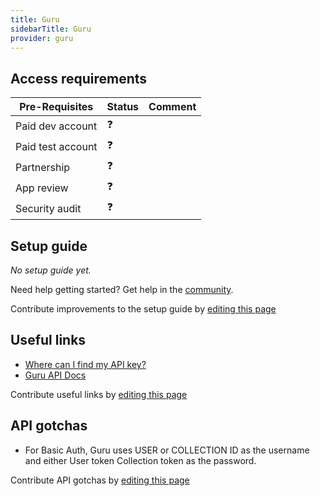 ```yaml
---
title: Guru
sidebarTitle: Guru
provider: guru
---
```




<Overview />
<PreBuiltTooling />
<PreBuiltUseCases />

## Access requirements
| Pre-Requisites | Status | Comment|
| - | - | - |
| Paid dev account | ❓ |  |
| Paid test account | ❓ |  |
| Partnership | ❓ | |
| App review | ❓ |  |
| Security audit | ❓ | |


## Setup guide

_No setup guide yet._

<Tip>Need help getting started? Get help in the [community](https://nango.dev/slack).</Tip>

<Note>Contribute improvements to the setup guide by [editing this page](https://github.com/nangohq/nango/tree/master/docs-v2/integrations/all/guru.mdx)</Note>


## Useful links

-   [Where can I find my API key?](https://help.getguru.com/articles/cj9Rrj7i/How-to-obtain-your-API-Credentials)
-   [Guru API Docs](https://developer.getguru.com/reference/authentication)

<Note>Contribute useful links by [editing this page](https://github.com/nangohq/nango/tree/master/docs-v2/integrations/all/guru.mdx)</Note>

## API gotchas

- For Basic Auth, Guru uses USER or COLLECTION ID as the username and either User token Collection token as the password.


<Note>Contribute API gotchas by [editing this page](https://github.com/nangohq/nango/tree/master/docs-v2/integrations/all/guru.mdx)</Note>
